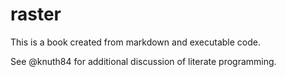 # raster

This is a book created from markdown and executable code.

See @knuth84 for additional discussion of literate programming.
